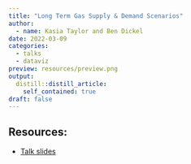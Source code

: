 ---
title: "Long Term Gas Supply & Demand Scenarios"
author:
  - name: Kasia Taylor and Ben Dickel
date: 2022-03-09
categories:
  - talks
  - dataviz
preview: resources/preview.png
output:
  distill::distill_article:
    self_contained: true
draft: false
---

## Resources:

-   [Talk slides](resources/Long_Term_Gas_Supply_Demand_Scenarios.pdf)


